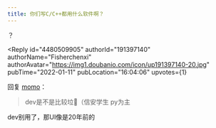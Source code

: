 ```yaml
---
title: 你们写C/C++都用什么软件啊？
---
```



<Forum groupName="今天你写bug了么?" groupUrl="https://www.douban.com/group/a_bug/" archivedAt="2025-05-16T16:51:35.948Z">
  <Post
    id="257535472"
    title="你们写C/C++都用什么软件啊？"
    url="https://www.douban.com/group/topic/257535472/?_spm_id=MjQxNjU5OTA2"
    pubTime="2022-01-26"
    highlightUserId="191397140"
  >
？

<Reply
  id="4480509905"
  authorId="191397140"
  authorName="Fisherchenxi"
  authorAvatar="https://img1.doubanio.com/icon/up191397140-20.jpg"
  pubTime="2022-01-11"
  pubLocation="16:04:06"
  upvotes={1}
>
回复 [momo](https://www.douban.com/people/180406588/)：
> dev是不是比较垃🥲（信安学生 py为主

dev别用了，那UI像是20年前的
</Reply>
  </Post>
</Forum>
